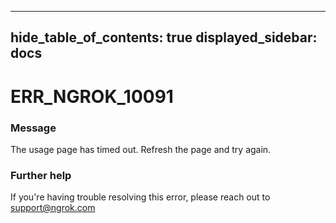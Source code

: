 

---
hide_table_of_contents: true
displayed_sidebar: docs
---


# ERR_NGROK_10091

### Message
The usage page has timed out. Refresh the page and try again.

<ErrorDetails />



### Further help
If you're having trouble resolving this error, please reach out to [support@ngrok.com](mailto:support@ngrok.com?subject=Help%20with%20ERR_NGROK_10091)

